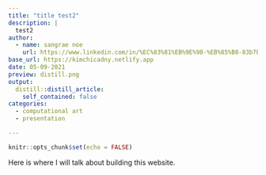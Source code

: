 ```yaml
---
title: "title test2"
description: |
  test2
author:
  - name: sangrae noe
    url: https://www.linkedin.com/in/%EC%83%81%EB%9E%98-%EB%85%B8-83b7b8a3/
base_url: https://kimchicadny.netlify.app
date: 05-09-2021
preview: distill.png
output:
  distill::distill_article:
    self_contained: false
categories:
  - computational art
  - presentation

---
```


```r
knitr::opts_chunk$set(echo = FALSE)
```

Here is where I will talk about building this website.
